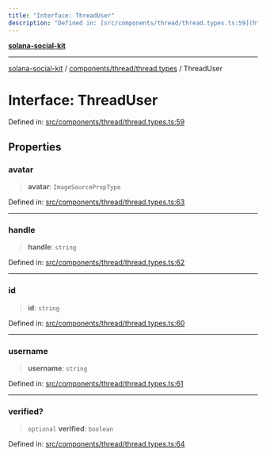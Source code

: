 ```yaml
---
title: "Interface: ThreadUser"
description: "Defined in: [src/components/thread/thread.types.ts:59](https://github.com/SendArcade/solana-social-starter/blob/bd4b3556b8f469c27ebb06f4df65b3a36b43ba3b/src/components/thread/thread.types.ts#L59)"
---
```


[**solana-social-kit**](../../../../README.mdx)

***

[solana-social-kit](../../../../README.mdx) / [components/thread/thread.types](../README.mdx) / ThreadUser

# Interface: ThreadUser

Defined in: [src/components/thread/thread.types.ts:59](https://github.com/SendArcade/solana-social-starter/blob/bd4b3556b8f469c27ebb06f4df65b3a36b43ba3b/src/components/thread/thread.types.ts#L59)

## Properties

### avatar

> **avatar**: `ImageSourcePropType`

Defined in: [src/components/thread/thread.types.ts:63](https://github.com/SendArcade/solana-social-starter/blob/bd4b3556b8f469c27ebb06f4df65b3a36b43ba3b/src/components/thread/thread.types.ts#L63)

***

### handle

> **handle**: `string`

Defined in: [src/components/thread/thread.types.ts:62](https://github.com/SendArcade/solana-social-starter/blob/bd4b3556b8f469c27ebb06f4df65b3a36b43ba3b/src/components/thread/thread.types.ts#L62)

***

### id

> **id**: `string`

Defined in: [src/components/thread/thread.types.ts:60](https://github.com/SendArcade/solana-social-starter/blob/bd4b3556b8f469c27ebb06f4df65b3a36b43ba3b/src/components/thread/thread.types.ts#L60)

***

### username

> **username**: `string`

Defined in: [src/components/thread/thread.types.ts:61](https://github.com/SendArcade/solana-social-starter/blob/bd4b3556b8f469c27ebb06f4df65b3a36b43ba3b/src/components/thread/thread.types.ts#L61)

***

### verified?

> `optional` **verified**: `boolean`

Defined in: [src/components/thread/thread.types.ts:64](https://github.com/SendArcade/solana-social-starter/blob/bd4b3556b8f469c27ebb06f4df65b3a36b43ba3b/src/components/thread/thread.types.ts#L64)

